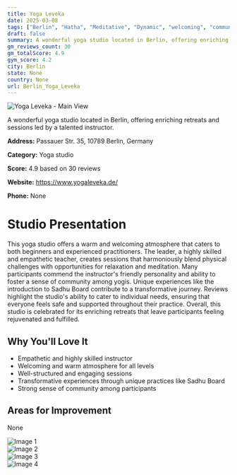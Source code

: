 ```yaml
---
title: Yoga Leveka
date: 2025-03-08
tags: ["Berlin", "Hatha", "Meditative", "Dynamic", "welcoming", "community-focused", "Berlin"]  
draft: false
summary: A wonderful yoga studio located in Berlin, offering enriching retreats and sessions led by a talented instructor.
gm_reviews_count: 30
gm_totalScore: 4.9
gym_score: 4.2
city: Berlin
state: None
country: None
url: Berlin_Yoga_Leveka
---
```


<div className="aspect-[16/9] relative my-8">
  <img 
    src="https://lh5.googleusercontent.com/p/AF1QipMqSNmR599D-vjQ3xEcMVoT1gCNN6lxjHmrNQ7X=w1920-h1080-k-no"
    alt="Yoga Leveka - Main View"
    className="object-cover absolute inset-0 w-full h-full rounded-lg"
  />
</div>

A wonderful yoga studio located in Berlin, offering enriching retreats and sessions led by a talented instructor.

**Address:** Passauer Str. 35, 10789 Berlin, Germany

**Category:** Yoga studio

**Score:** 4.9 based on 30 reviews

**Website:** https://www.yogaleveka.de/

**Phone:** None

# Studio Presentation

This yoga studio offers a warm and welcoming atmosphere that caters to both beginners and experienced practitioners. The leader, a highly skilled and empathetic teacher, creates sessions that harmoniously blend physical challenges with opportunities for relaxation and meditation. Many participants commend the instructor's friendly personality and ability to foster a sense of community among yogis. Unique experiences like the introduction to Sadhu Board contribute to a transformative journey. Reviews highlight the studio's ability to cater to individual needs, ensuring that everyone feels safe and supported throughout their practice. Overall, this studio is celebrated for its enriching retreats that leave participants feeling rejuvenated and fulfilled.

## Why You'll Love It

- Empathetic and highly skilled instructor
- Welcoming and warm atmosphere for all levels
- Well-structured and engaging sessions
- Transformative experiences through unique practices like Sadhu Board
- Strong sense of community among participants

## Areas for Improvement

None

<div className="grid grid-cols-1 xl:grid-cols-2 gap-4 my-8">
<div className="aspect-[4/3] relative"><img src="https://lh5.googleusercontent.com/p/AF1QipN5hT5ax_6vRi-CpRE0KIb9wIQY-0Yv0TzBXRkR=w1920-h1080-k-no" alt="Image 1" className="object-cover absolute inset-0 w-full h-full rounded-lg" /></div>
<div className="aspect-[4/3] relative"><img src="https://lh5.googleusercontent.com/p/AF1QipP4aRcGq_XfiZZy-XhQz-pESVPiCEpPRbgAwMCa=w1920-h1080-k-no" alt="Image 2" className="object-cover absolute inset-0 w-full h-full rounded-lg" /></div>
<div className="aspect-[4/3] relative"><img src="https://lh5.googleusercontent.com/p/AF1QipP_oBcsfzIto3sI94ipZPxvAQcn2Itrt4pfObil=w1920-h1080-k-no" alt="Image 3" className="object-cover absolute inset-0 w-full h-full rounded-lg" /></div>
<div className="aspect-[4/3] relative"><img src="https://lh5.googleusercontent.com/p/AF1QipOmXfF-Y86E-ind-4uEWvzvHXYMk1j-p0lEecQP=w1920-h1080-k-no" alt="Image 4" className="object-cover absolute inset-0 w-full h-full rounded-lg" /></div>
</div>